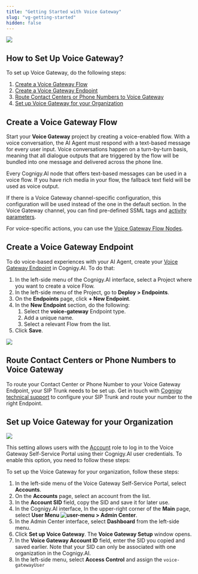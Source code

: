 ```yaml
---
title: "Getting Started with Voice Gateway"
slug: "vg-getting-started"
hidden: false
---
```


<Frame>
<img class="image-center" src="/_assets/voice-gateway/VG-logo.png" style={{ width: 'auto' }} />
</Frame>

## How to Set Up Voice Gateway?

To set up Voice Gateway, do the following steps:

1. [Create a Voice Gateway Flow](#create-a-voice-gateway-flow)
2. [Create a Voice Gateway Endpoint](#create-a-voice-gateway-endpoint)
3. [Route Contact Centers or Phone Numbers to Voice Gateway](#route-contact-centers-or-phone-numbers-to-voice-gateway)
4. [Set up Voice Gateway for your Organization](#set-up-voice-gateway-for-your-organization)

## Create a Voice Gateway Flow

Start your **Voice Gateway** project by creating a voice-enabled flow. With a voice conversation, the AI Agent must respond with a text-based message for every user input. Voice conversations happen on a turn-by-turn basis, meaning that all dialogue outputs that are triggered by the flow will be bundled into one message and delivered across the phone line.

Every Cognigy.AI node that offers text-based messages can be used in a voice flow. If you have rich media in your flow, the fallback text field will be used as voice output.

If there is a Voice Gateway channel-specific configuration, this configuration will be used instead of the one in the default section. In the Voice Gateway channel, you can find pre-defined SSML tags and [activity parameters](/ai/agents/develop/node-reference/voice/voice-gateway/parameter-details).

For voice-specific actions, you can use the [Voice Gateway Flow Nodes](/ai/agents/develop/node-reference/voice/voice-gateway/overview).

## Create a Voice Gateway Endpoint

To do voice-based experiences with your AI Agent, create your [Voice Gateway Endpoint](/ai/agents/deploy/endpoint-reference/voice-gateway) in Cognigy.AI. To do that:

1. In the left-side menu of the Cognigy.AI interface, select a Project where you want to create a voice Flow.
2. In the left-side menu of the Project, go to **Deploy > Endpoints**. 
3. On the **Endpoints** page, click **+ New Endpoint**. 
4. In the **New Endpoint** section, do the following:<br/>
    1. Select the **voice-gateway** Endpoint type.<br/>
    2. Add a unique name.<br/>
    3. Select a relevant Flow from the list.<br/>
5. Click **Save**.

<Frame>
   <img class="image-center" src="/_assets/voice-gateway/VG-endpoint-new.png" style={{ width: 'auto' }} />
</Frame>

## Route Contact Centers or Phone Numbers to Voice Gateway

To route your Contact Center or Phone Number to your Voice Gateway Endpoint, your SIP Trunk needs to be set up. Get in touch with [Cognigy technical support](/help/get-help) to configure your SIP Trunk and route your number to the right Endpoint.

## Set up Voice Gateway for your Organization

<a href="/release-notes/4.62"><img noZoom src="https://img.shields.io/badge/Added in-v4.62-blue.svg" /></a>


This setting allows users with the [Account](./webapp/users#account) role to log in to the Voice Gateway Self-Service Portal using their Cognigy.AI user credentials. To enable this option, you need to follow these steps:

To set up the Voice Gateway for your organization, follow these steps:

1. In the left-side menu of the Voice Gateway Self-Service Portal, select **Accounts**.
2. On the **Accounts** page, select an account from the list. 
3. In the **Account SID** field, copy the SID and save it for later use. 
4. In the Cognigy.AI interface, In the upper-right corner of the **Main** page, select **User Menu ![user-menu](/_assets/icons/blue/user-menu.svg) > Admin Center**. 
5. In the Admin Center interface, select **Dashboard** from the left-side menu. 
6. Click **Set up Voice Gateway**. The **Voice Gateway Setup** window opens. 
7. In the **Voice Gateway Account ID** field, enter the SID you copied and saved earlier. Note that your SID can only be associated with one organization in the Cognigy.AI. 
8. In the left-side menu, select **Access Control** and assign the `voice-gatewayUser`